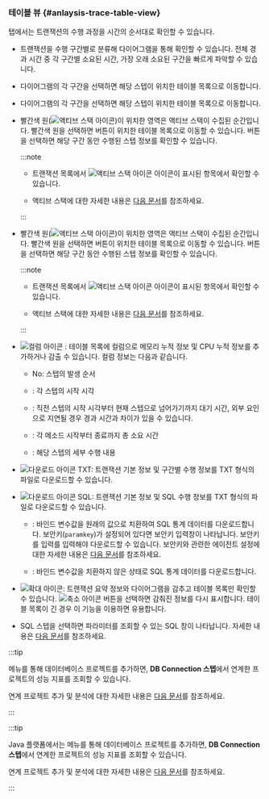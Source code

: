 ### 테이블 뷰 {#anlaysis-trace-table-view}

<Cmdname sid="TTL06126" className="uitext" /> 탭에서는 트랜잭션의 수행 과정을 시간의 순서대로 확인할 수 있습니다.

<Xclude product='php,nodejs,golang'>

<ImgLang img="analysis-tx-table-view-mode.png" desc="테이블 뷰" />

</Xclude>

<InDoc product='php,nodejs,golang'>

<ImgLang img="analysis-tx-table-view-mode-none-actx.png" desc="테이블 뷰" />

</InDoc>

* 트랜잭션을 수행 구간별로 분류해 다이어그램을 통해 확인할 수 있습니다. 전체 경과 시간 중 각 구간별 소요된 시간, 가장 오래 소요된 구간을 빠르게 파악할 수 있습니다.

<Xclude product='php,nodejs,golang'>

* 다이어그램의 각 구간을 선택하면 해당 스텝이 위치한 테이블 목록으로 이동합니다.

  <ImgLang img="analysis-tx-table-view-select-stack.png" desc="스텝 선택" />

</Xclude>

<InDoc product='php,nodejs,golang'>

* 다이어그램의 각 구간을 선택하면 해당 스텝이 위치한 테이블 목록으로 이동합니다.

  <ImgLang img="analysis-tx-table-view-select-stack-none-actx.png" desc="스텝 선택" />

</InDoc>

<Xclude product='php,nodejs,golang,kubernetes'>

* 빨간색 원(![액티브 스택 아이콘](/img/ic-c-tx-active-stack.svg))이 위치한 영역은 액티브 스택이 수집된 순간입니다. 빨간색 원을 선택하면 <Cmdname sid="active_stack" className="uitext" /> 버튼이 위치한 테이블 목록으로 이동할 수 있습니다. <Cmdname sid="active_stack" className="uitext" /> 버튼을 선택하면 해당 구간 동안 수행된 스텝 정보를 확인할 수 있습니다.

  :::note

  * 트랜잭션 목록에서 ![액티브 스택 아이콘](/img/ic-s-active-stack.svg) 아이콘이 표시된 항목에서 확인할 수 있습니다.

  * 액티브 스택에 대한 자세한 내용은 [다음 문서](analysis-apm#active-stack)를 참조하세요.

  :::

</Xclude>

<InDoc product='kubernetes'>

* 빨간색 원(![액티브 스택 아이콘](/img/ic-c-tx-active-stack.svg))이 위치한 영역은 액티브 스택이 수집된 순간입니다. 빨간색 원을 선택하면 <Cmdname sid="active_stack" className="uitext" /> 버튼이 위치한 테이블 목록으로 이동할 수 있습니다. <Cmdname sid="active_stack" className="uitext" /> 버튼을 선택하면 해당 구간 동안 수행된 스텝 정보를 확인할 수 있습니다.

  :::note

  * 트랜잭션 목록에서 ![액티브 스택 아이콘](/img/ic-s-active-stack.svg) 아이콘이 표시된 항목에서 확인할 수 있습니다.

  * 액티브 스택에 대한 자세한 내용은 [다음 문서](../java/analysis-apm#active-stack)를 참조하세요.

  :::

</InDoc>

* ![컬럼 아이콘](/img/ico-column.svg) <Cmdname sid="select_column" className="uitext" />: 테이블 목록에 컬럼으로 메모리 누적 정보 및 CPU 누적 정보를 추가하거나 감출 수 있습니다. 컬럼 정보는 다음과 같습니다.

  * <UI>No</UI>: 스텝의 발생 순서

  * <Cmdname sid="TTL06416" className="uitext" />: 각 스텝의 시작 시각

  * <Cmdname sid="gap_time" className="uitext" />: 직전 스텝의 시작 시각부터 현재 스텝으로 넘어가기까지 대기 시간, 외부 요인으로 지연될 경우 경과 시간과 차이가 있을 수 있습니다.

  * <Cmdname sid="TTL06375" className="uitext" />: 각 메소드 시작부터 종료까지 총 소요 시간

  * <Cmdname sid="TTL06417" className="uitext" />: 해당 스텝의 세부 수행 내용

* ![다운로드 아이콘](/img/ico-download.svg) <UI>TXT</UI>: 트랜잭션 기본 정보 및 구간별 수행 정보를 TXT 형식의 파일로 다운로드할 수 있습니다.

* ![다운로드 아이콘](/img/ico-download.svg) <UI>SQL</UI>: 트랜잭션 기본 정보 및 SQL 수행 정보를 TXT 형식의 파일로 다운로드할 수 있습니다. <ScrollToLink anchor='downloadsql' />

  * <Cmdname sid="ITM08351" className="uitext" />: 바인드 변수값을 원래의 값으로 치환하여 SQL 통계 데이터를 다운로드합니다. 보안키(`paramkey`)가 설정되어 있다면 보안키 입력창이 나타납니다. 보안키를 입력를 입력해야 다운로드할 수 있습니다. 보안키와 관련한 에이전트 설정에 대한 자세한 내용은 [다음 문서](agent-transaction#profile_http_parameter)를 참조하세요.

  * <Cmdname sid="ITM08352" className="uitext" />: 바인드 변수값을 치환하지 않은 상태로 SQL 통계 데이터를 다운로드합니다.

* ![확대 아이콘](/img/ic-outside.svg): 트랜잭션 요약 정보와 다이어그램을 감추고 테이블 목록만 확인할 수 있습니다. ![축소 아이콘](/img/ic-inside.svg) 버튼을 선택하면 감춰진 정보를 다시 표시합니다. 테이블 목록이 긴 경우 이 기능을 이용하면 유용합니다.

* SQL 스텝을 선택하면 파라미터를 조회할 수 있는 <UI>SQL</UI> 창이 나타납니다. 자세한 내용은 [다음 문서](#transaction-parameter)를 참조하세요.

<InDoc product="java">
  
:::tip

<Cmdname sid="side_correlatedProjectManagement" className="uitext" /> 메뉴를 통해 데이터베이스 프로젝트를 추가하면, **DB Connection 스텝**에서 연계한 프로젝트의 성능 지표를 조회할 수 있습니다.

<ImgLang img="dashboard-hitmap-trace-db-connection.png" desc="Correlated project" />

연계 프로젝트 추가 및 분석에 대한 자세한 내용은 [다음 문서](linked-projects)를 참조하세요.

:::

</InDoc>

<InDoc product="kubernetes">

:::tip

Java 플랫폼에서는 <Cmdname sid="side_correlatedProjectManagement" className="uitext" /> 메뉴를 통해 데이터베이스 프로젝트를 추가하면, **DB Connection 스텝**에서 연계한 프로젝트의 성능 지표를 조회할 수 있습니다.

<ImgLang img="dashboard-hitmap-trace-db-connection.png" desc="Correlated project" />

연계 프로젝트 추가 및 분석에 대한 자세한 내용은 [다음 문서](../java/linked-projects)를 참조하세요.

:::

</InDoc>